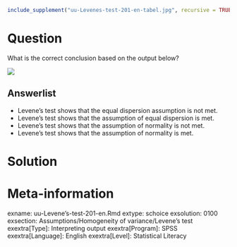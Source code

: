 ```r
include_supplement("uu-Levenes-test-201-en-tabel.jpg", recursive = TRUE)
```



Question
========
What is the correct conclusion based on the output below? 

![](uu-Levenes-test-201-en-tabel.jpg)

Answerlist
----------
* Levene's test shows that the equal dispersion assumption is not met.
* Levene's test shows that the assumption of equal dispersion is met.
* Levene's test shows that the assumption of normality is not met.
* Levene's test shows that the assumption of normality is met.


Solution
========



Meta-information
================
exname: uu-Levene's-test-201-en.Rmd
extype: schoice
exsolution: 0100
exsection: Assumptions/Homogeneity of variance/Levene's test
exextra[Type]: Interpreting output
exextra[Program]: SPSS
exextra[Language]: English
exextra[Level]: Statistical Literacy

